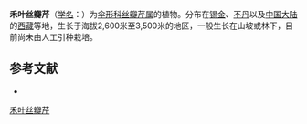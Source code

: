 {{NoteTA|G1=LS}}
{{Speciesbox
| name = 禾叶丝瓣芹
| status = 
| status_system = 
| image =
| genus = Acronema
| species = graminifolium
| authority = (Wolff) S. L. Liou et Shan
}}

'''禾叶丝瓣芹'''（[[学名|学名]]：{{lang|la|''Acronema graminifolium''}}）为[[伞形科|伞形科]][[丝瓣芹属|丝瓣芹属]]的植物。分布在[[锡金|锡金]]、[[不丹|不丹]]以及[[中国大陆|中国大陆]]的[[西藏|西藏]]等地，生长于海拔2,600米至3,500米的地区，一般生长在山坡或林下，目前尚未由人工引种栽培。

== 参考文献 ==
<div class="references-small">
* {{cite web| url =http://www.bioinfo.cn/db05/KmzwSpecies.php?action=view&id=22629| title =禾叶丝瓣芹| work =《中国高等植物数据库全库》| publisher =中国科学院微生物研究所| author =昆明植物研究所| accessdate =2009-02-25| deadurl =yes| archiveurl =https://web.archive.org/web/20160305034625/http://www.bioinfo.cn/db05/KmzwSpecies.php?action=view&id=22629| archivedate =2016-03-05}}
</div>
{{Taxonbar|from=Q15231567}}

[[Category:丝瓣芹属|禾叶丝瓣芹]]


{{Apiales-stub}}